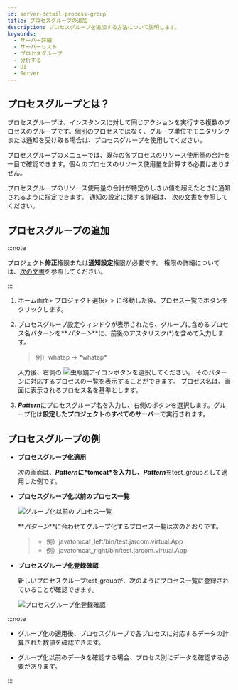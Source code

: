 ```yaml
---
id: server-detail-process-group
title: プロセスグループの追加
description: プロセスグループを追加する方法について説明します。
keywords:
  - サーバー詳細
  - サーバーリスト
  - プロセスグループ
  - 分析する
  - UI
  - Server
---
```


## プロセスグループとは？

プロセスグループは、インスタンスに対して同じアクションを実行する複数のプロセスのグループです。個別のプロセスではなく、グループ単位でモニタリングまたは通知を受け取る場合は、プロセスグループを使用してください。

プロセスグループのメニューでは、既存の各プロセスのリソース使用量の合計を一目で確認できます。個々のプロセスのリソース使用量を計算する必要はありません。

プロセスグループのリソース使用量の合計が特定のしきい値を超えたときに通知されるように指定できます。
通知の設定に関する詳細は、 [次の文書](warning-notice#process-event)を参照してください。

## プロセスグループの追加

:::note

プロジェクト**修正**権限または**通知設定**権限が必要です。 権限の詳細については、[次の文書](../project/project-structure#project-auth)を参照してください。

:::

1. ホーム画面> プロジェクト選択> <Cmdname sid="side_serverList" className="uitext" /> > <Cmdname sid="side_serverDetail" className="uitext" />に移動した後、プロセス一覧で<Cmdname sid="groupby" className="uitext" />ボタンをクリックします。

   <ImgLang img='server-detail-process.png' desc='サーバー詳細プロセス一覧'/>

2. プロセスグループ設定ウィンドウが表示されたら、グループに含めるプロセス名パターンを**_パターン_**に、前後のアスタリスク(\*)を含めて入力します。

   > 例）whatap → \*whatap\*

   <ImgLang img='server-detail-process-group.png' desc='サーバー詳細プロセス一覧グループ化'/>

   入力後、右側の ![虫眼鏡アイコン](/img/ic-search.svg)ボタンを選択してください。 そのパターンに対応するプロセスの一覧を表示することができます。 プロセス名は、画面に表示されるプロセス名を基準とします。

3. **_Pattern_**<Cmdname sid="alias" className="uitext" />にプロセスグループ名を入力し、右側の<Cmdname sid="apply" className="uitext" />ボタンを選択します。グループ化は**設定したプロジェクト**の**すべてのサーバー**で実行されます。

## プロセスグループの例

- **プロセスグループ化適用**

  次の画面は、**_Pattern_**に\*tomcat\*を入力し、**_Pattern_**<Cmdname sid="alias" className="uitext" />をtest_groupとして適用した例です。

  <ImgLang img='server-detail-process-group-ex.png' desc='サーバー詳細プロセス一覧グループ化例'/>

- **プロセスグループ化以前のプロセス一覧**  

  ![グループ化以前のプロセス一覧](/img/server-process-list.png)

  **_パターン_**に合わせてグループ化するプロセス一覧は次のとおりです。

  > - 例）javatomcat_left/bin/test.jarcom.virtual.App 
  > - 例）javatomcat_right/bin/test.jarcom.virtual.App

- **プロセスグループ化登録確認**

  新しいプロセスグループtest_groupが、次のようにプロセス一覧に登録されていることが確認できます。

  ![プロセスグループ化登録確認](https://img.whatap.io/media/images/test_group.png)

:::note

- グループ化の適用後、プロセスグループで各プロセスに対応するデータの計算された数値を確認できます。 

- グループ化以前のデータを確認する場合、プロセス別にデータを確認する必要があります。

:::
